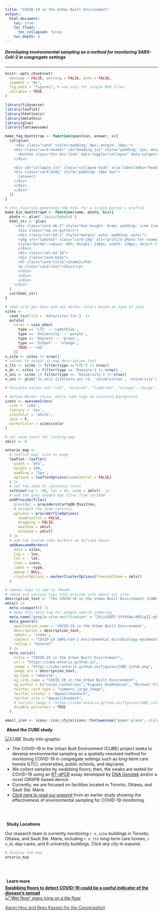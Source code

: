 ```yaml
---
title: "COVID-19 in the Urban Built Environment"
output: 
  html_document:
    toc: true
    toc_float:
      toc_collapsed: false
    toc_depth: 4
---
```


<!-- ADDING NEW INFO to website: (how-to)-->

<!-- Site: add a line to the data/sites.tsv file; don't include loction name; copy the coordinates from a location in the same city; add the type of facility; use tabs to seperate fields -->

<!-- Team Member: Add their photo to pics/; write a tab-delimited line in data/team_profiles.tsv with name, the picture filename, and bio text  -->
<!-- name <tab> pic_filename.jpg <tab> bio paragraph -->

<!-- FAQ: add comma-delimited line to data/FAQs.csv with: "question", "answer" -->


<h5 class='subtitle'>Developing environmental sampling as a method for monitoring SARS-CoV-2 in congregate settings</h2>
<hr>

```r
knitr::opts_chunk$set(
  message = FALSE, warning = FALSE, echo = FALSE,
  comment = "#>",
  fig.path = "figures", # use only for single Rmd files
  collapse = TRUE
)
```

```r
library(tidyverse)
library(leaflet)
library(htmltools)
library(metathis)
library(glue)
library(fontawesome)
```


```r
make_faq_bootstrap <- function(question, answer, x){
  cat(glue(
    '<div class="card" style="padding: 0px; margin: 10px;">
    <div class="card-header" id="heading_{x}" style="padding: 1px; margin: 0px">
      <button class="btn btn-link" data-toggle="collapse" data-target="#collapse_{x}" aria-expanded="true" aria-controls="collapse_{x}" style="margin: 0px; padding: 1px"><p style="margin: 0px; padding: 10px 8px"><strong>{question}</strong></p></button>
    </div>

    <div id="collapse_{x}" class="collapse hide" aria-labelledby="heading_{x}" data-parent="#accordion" style="padding: 1px">
    <div class="card-body" style="padding: 10px 5px">
      {answer}
    </div>
    </div>
    </div>'
  ))
}

# this function generates the html for a single person's profile
make_bio_bootstrap4 <- function(name, photo, bio){
  photo <- glue('./pics/{photo}')
  html_str <- glue(
    '<div class="card mb-3" style="min-height: 8rem; padding: 1rem 1rem 1rem 1rem">
      <div class="row no-gutters">
      <div class="col-md-2" style="margin: auto; padding: auto;">
      <img src="{photo}" class="card-img" alt="profile photo for {name}"
      style="border-radius: 50%; height: 130px; width: 130px; object-fit: cover;">
      </div>
      <div class="col-md-10">
      <div class="card-body">
      <h5 class="card-title">{name}</h5>
      <p class="card-text">{bio}</p>
      </div>
      </div>
      </div>
    </div>'
  )
  cat(html_str)
}
```




```r
# read site geo data and set marker colors based on type of site
sites <- 
  read_tsv(file = 'data/sites.tsv')  |> 
  mutate(
    color = case_when(
      type == 'LTC' ~ 'cadetblue',
      type == 'University' ~ 'purple',
      type == 'Daycare' ~ 'green',
      type == 'School' ~ 'orange',
      TRUE ~ 'red'
    ))
n_site <- sites |> nrow()
# values to output in map description text
n_ltc <- sites |> filter(type =="LTC") |> nrow()
n_dc <- sites |> filter(type == 'Daycare') |> nrow()
n_uni <- sites |> filter(type == 'University') |> nrow()
n_uni <- glue("{n_uni} {ifelse(n_uni >1, 'universities', 'university')}")

# Possible values are "red", "darkred", "lightred", "orange", "beige", "green", "darkgreen", "lightgreen", "blue", "darkblue", "lightblue", "purple", "darkpurple", "pink", "cadetblue", "white", "gray", "lightgray", "black"

# define Marker style: white cube logo on coloured background
icons <- awesomeIcons(
  icon = 'cube',
  library = 'ion',
  iconColor = 'white',
  spin = F,
  markerColor = sites$color
)

# set zoom level for locking map
zmlvl <- 6

ontario_map <-
  # leaflet map; size on page
  leaflet::leaflet(
    width = '95%', 
    height = 300, 
    padding = '5px', 
    options = leafletOptions(zoomControl = FALSE)
  ) |>
  # set the zoom to ~province level
  setView(lng = -80, lat = 45, zoom = zmlvl)  |>
  # add the grey-shaded map tiles from cartoDB
  addProviderTiles(
    provider = providers$CartoDB.Positron, 
    # disable the zoom controls
    options = providerTileOptions(
      zoomControl = FALSE,
      dragging = FALSE,
      maxZoom = zmlvl, 
      minZoom = zmlvl)
  ) |>
  # add the custom cube markers we defined above
  addAwesomeMarkers(
    data = sites,
    lng = ~ lon,
    lat = ~ lat,
    icon = icons,
    label = ~type,
    popup = NULL,
    clusterOptions = markerClusterOptions(freezeAtZoom = zmlvl)
  )

```


```r
# <meta> tags to add to <head>
# these are various tags that provide info about our site
description_text <- "The COVID-19 in the Urban Built Environment (CUBE) project seeks to develop environmental sampling as a spatially-resolved method for monitoring COVID-19 in congregate settings such as long-term care homes (LTC), universities, public schools, and daycares. "
meta() |> 
  meta_viewport() |> 
  # keep this meta tag for google search indexing
  meta_name("google-site-verification" = "2hjin2NTF-SVY6SAw-HRZcg1Z-q5iNEbwHOTW4yfIao") |> 
  meta_general(
    application_name = 'COVID-19 in the Urban Built Environment',
    description = description_text,
    robots = 'index',
    subject = "COVID-19 SARS-CoV-2 environmental microbiology epidemiology urban built environment Ontario",
    rating = "General"
  ) |>
  meta_social(
    title = "COVID-19 in the Urban Built Environment",
    url = "https://cube-ontario.github.io",
    image = "https://cube-ontario.github.io/figures/CUBE_info6.png",
    image_alt = description_text,
    og_type = "website",
    og_site_name = "COVID-19 in the Urban Built Environment",
    og_author = c("Lucas Castellani","Evgueni Doukhanine", "Michael Fralick", "Aaron Hinz", "Benazir Hodzic-Santor", "Rees Kassen", "Derek MacFadden", "Allison McGeer","Jason Moggridge", "Caroline Nott", "Ashley Raudanskis", "Nisha Thampi", "Tamara Van Bakel", "Alex Wong", "Veronica Zanichelli"),
    twitter_card_type = "summary_large_image",
    twitter_creator = "@quaxlikeaduck",
    twitter_site = "@quaxlikeaduck",
    # twitter_image = "https://cube-ontario.github.io/figures/CUBE_info6.png",
    disable_pinterest = TRUE
  )

```

```r
email_icon <- icons::icon_style(icons::fontawesome("paper-plane", style = "solid"), fill = '#2469e0', hover = '#fff')
```




<!-- ## About CUBE section-->
<div class='card'>

<!-- header -->
<div class='card-header'>
  <h4 style="margin: 5px; padding: 0px">About the CUBE study</h4>
</div>

<div class='card-body'>

<!-- *--infographic here--* -->
<img class='info' src="figures/CUBE_info6.png" alt="CUBE Study Info-graphic">

<!-- blurb -->
<p>
  <ul>
  <li>
  The COVID-19 in the Urban Built Environment (CUBE) project seeks to develop environmental sampling as a spatially-resolved method for monitoring COVID-19 in congregate settings such as long-term care homes (LTC), universities, public schools, and daycares. 
  </li>
  <li>
  We collect samples by swabbing floors; then, the swabs are tested for COVID-19 using an [RT-qPCR](https://en.wikipedia.org/wiki/Reverse_transcription_polymerase_chain_reaction) assay developed by [DNA Genotek](https://www.dnagenotek.com/) and/or a novel CRISPR-based device.
  </li>
  <li>
  Currently, we are focused on facilities located in Toronto, Ottawa, and Sault Ste. Marie.
  </li>
  <li>
  [Click here to read our preprint](https://www.medrxiv.org/content/10.1101/2021.04.09.21255159v2) from an earlier study showing the effectiveness of environmental sampling for COVID-19 monitoring.
  </li>
  </ul>
</p>

</div>
</div>

<br>
<br>


<!-- ## Map _ section -->
<!-- dynamic text with values based on the data in sites.tsv -->
  
<div class='card'>
  <!-- header -->
  <div class='card-header'>
  <h4 style="margin: 5px; padding: 0px">Study Locations</h4>
  </div>
  
  <!-- map description -->
  <div class='card-body'>
  Our research team is currently monitoring `r n_site` buildings in Toronto, Ottawa, and Sault Ste. Marie, including `r n_ltc` long-term care homes, `r n_dc` day-cares, and 6 university buildings. *Click any city to expand*.

  <!-- map -->
```r
# display the map
ontario_map
```
  </div>
</div>

<br>
<br>

<!-- ## "Learn more" section --> 
<div class='card'>
<!-- header -->
<div class='card-header bg-light mb-3'>
<h4 style="margin: 5px; padding: 0px">Learn more</h4>
</div>

<div class='card-body'>
<div class ='flex'>
<div class ='row'>


<div class ='col-12 col-md-6'>
<!-- lecture -->
<div class='card bg-light mb-3' style='height:100%'>
  <a href="https://theconversation.com/swabbing-floors-to-detect-covid-19-could-be-a-useful-indicator-of-the-diseases-spread-175832">
  <div class='card-header'>
  <b>Swabbing floors to detect COVID-19 could be a useful indicator of the disease’s spread</b>
  </div>
  <div class='card-body'>
  <img src="pics/convo_card_preview.jpeg" alt="'Wet floor' signs lying on a tile floor"> 
  <p style="color: #2c3e50">Aaron Hinz and Rees Kassen for <em>the Conversation</em></p>
  </div> 
  </a>
</div>
</div>

<div class ='col-12 col-md-6'>
<!-- lecture -->
<div class='card bg-light mb-3' style='height:100%'>
  <a href="https://www.loc.gov/item/webcast-9908/">
  <div class='card-header'><b>Library of congress lecture</b></div>
  <div class='card-body'>
  <img src="pics/loc_thumb2.jpg" alt="Library of Congress lecture preview image">
  <p style="color: #2c3e50">Presented by Rees Kassen and Caroline Nott</p>
  <i class="fas fa-play"></i>  &nbsp;&nbsp; <em>Skip to 44:10</em>
  </div> 
  </a>
</div>
</div>


</div>

<br>
<br>

<div class='row'>
<div class='col-12 col-md-4'>

<!-- ## We're hiring _ section-->
<div class='card bg-light mb-3' style="height:100%; width: 100%">
<!-- header -->
<div class='card-header'>
  <h5 style="margin: 5px; padding: 0px">We're hiring!</h5>
</div>
<!-- body -->
<div class='card-body'>
  We're looking for a junior technician to help us detect SARS-CoV-2 from environmental samples.
  <hr>
  <a class="btn btn-primary" href="job_posting.html" role="button">More details</a>
</div>
</div>
</div>

<div class='col-12 col-md-4'>
<!-- CUBE @ Your Facility -->
<div class='card bg-light mb-3' style="height:100%; width: 100%">
  <div class='card-header'><h5>CUBE @ Your Facility</h5></div>
  <div class='card-body'>
  To arrange for CUBE testing in your facility, please contact us.
  <hr>
  <a class="btn btn-primary" href="contact.html" role="button">Contact us</a>
</div>
</div>
</div>

<div class='col-12 col-md-4'>
<!-- Contribute to CUBE -->
<div class='card bg-light mb-3' style="height:100%; width: 100%">
  <div class='card-header'><h5>Contribute to CUBE</h5></div>
  <div class='card-body'>
  If you are interested in contributing to the CUBE research project, please get in touch.
  <hr>
  <a class="btn btn-primary" href="contact.html" role="button">Contact us</a>
</div>
</div>

</div>
</div>

</div>
</div>
</div>

<br>
<br>





  

<!-- FAQs card -->

<!-- ## "Learn more" section --> 
<div class='card'>
<!-- header -->
<div class='card-header'>
<h4 style="margin: 5px; padding: 0px">Frequently Asked Questions</h4>
</div>

<div class='card-body'>
<i>click to expand</i>
<div id="accordion">


```r
# FAQs are stored in ./data/
x <- read_csv('data/FAQs.csv', col_types = cols()) |> 
  mutate(x = row_number()) |> 
  mutate(html = pmap(
    .l = list(question, answer, x), 
    .f = function(question, answer, x) {make_faq_bootstrap(question, answer, x)}
  ))
```

</div>
</div>
</div>

<br>
<br>


  <!-- Research team section /// style="background-color: white" -->
<div class='card'>
  <div class='card-header'><h4>Research Team </h4></div>
  <div class='card-body'>
  
```r
# use results='asis' for this chunk to return as raw html
# read profiles data and map to html; 
team <- read_tsv('data/team_profiles.tsv') |> 
  mutate(html = pmap(.l = list(name, path_to_pic, bio), 
                     .f = function(x,y,z) make_bio_bootstrap4(x, y, z)))
```
<br>
</div>
</div>
<br>

-----

<h5 style="text-align: center;">[Back to top](#) </h5>

----


<!-- use this line to prevent the floating TOC from adding tons of blank space to the bottom of the webpage -->
<div class="tocify-extend-page" data-unique="tocify-extend-page" style="height: 0;"></div>






<!-- ```{r} -->
<!-- library(htmltools) -->
<!-- library(tidyverse) -->
<!-- library(bs4cards) -->
<!-- # devtools::install_github("djnavarro/bs4cards") -->

<!-- # df with one row per card -->
<!-- df <- tribble( -->
<!--   ~link, ~title, ~img_path, ~img_alt, ~body, -->
<!--   "https://www.loc.gov/item/webcast-9908/", "U.S. Library of Congress COVID19 Webinar Lecture", "pics/loc_thumb2.jpg", "Library of Congress lecture", '<h5 style="color: #2c3e50">Presented by Rees Kassen and Caroline Nott</h5><br><i class="fas fa-play"></i>&nbsp;&nbsp; <em>Skip to 44:10</em>', -->
<!--   "https://theconversation.com/swabbing-floors-to-detect-covid-19-could-be-a-useful-indicator-of-the-diseases-spread-175832","Swabbing floors to detect COVID-19 could be a useful indicator of the disease’s spread", "pics/convo_card_preview.jpeg", "'Wet floor' signs lying on a tile floor", '<h5 style="color: #2c3e50">Aaron Hinz and Rees Kassen </h5><br><p> in <em>the Conversation</em><p>' -->
<!-- ) -->

<!-- # # -->
<!-- # my_card <- function(link, title, img_path, img_alt, body) { -->
<!-- #   div( -->
<!-- #     a(href = link, -->
<!-- #       div( -->
<!-- #         class = "card border-info mb-3",# .bg-light -->
<!-- #         img(class="card-img-top", src=img_path, alt=img_alt, ), -->
<!-- #         div( -->
<!-- #           class = "card-body text-success", -->
<!-- #           h4(class = "card-title", title), -->
<!-- #           p(class = "card-text", body) -->
<!-- #         ) -->
<!-- #       ) -->
<!-- #     ) -->
<!-- #   ) -->
<!-- # } -->
<!-- #  -->
<!-- #  -->
<!-- # df |>  -->
<!-- #   dplyr::mutate(card = purrr::pmap( -->
<!-- #     .l = list(link, title, img_path, img_alt, body), -->
<!-- #     .f = function(link, title, img_path, img_alt, body){ -->
<!-- #       my_card(link, title, img_path, img_alt, body) -->
<!-- #     })) |>  -->
<!-- #   pull(card) |>  -->
<!-- #   div(class='') -->

<!-- ``` -->


